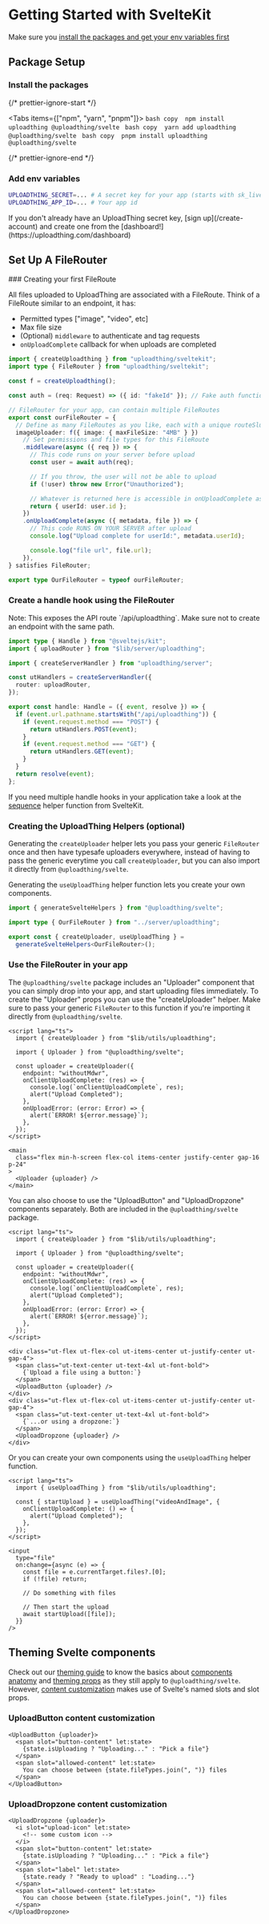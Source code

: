 
# Getting Started with SvelteKit

Make sure you
[install the packages and get your env variables first](/getting-started)

## Package Setup

<Steps>

### Install the packages


{/* prettier-ignore-start */}

<Tabs items={["npm", "yarn", "pnpm"]}>
  <Tab>
    ```bash copy 
    npm install uploadthing @uploadthing/svelte
    ```
  </Tab>
  <Tab>
    ```bash copy 
    yarn add uploadthing @uploadthing/svelte
    ```
  </Tab>
  <Tab>
    ```bash copy 
    pnpm install uploadthing @uploadthing/svelte
    ```
  </Tab>
</Tabs>

{/* prettier-ignore-end */}

### Add env variables

```bash copy
UPLOADTHING_SECRET=... # A secret key for your app (starts with sk_live_)
UPLOADTHING_APP_ID=... # Your app id
```

<Callout type="warning">
  If you don't already have an UploadThing secret key, [sign
  up](/create-account) and create one from the
  [dashboard!](https://uploadthing.com/dashboard)
</Callout>

</Steps>

## Set Up A FileRouter

<Steps>
### Creating your first FileRoute

All files uploaded to UploadThing are associated with a FileRoute. Think of a
FileRoute similar to an endpoint, it has:

- Permitted types ["image", "video", etc]
- Max file size
- (Optional) `middleware` to authenticate and tag requests
- `onUploadComplete` callback for when uploads are completed

```ts copy filename="src/lib/server/uploadthing.ts"
import { createUploadthing } from "uploadthing/sveltekit";
import type { FileRouter } from "uploadthing/sveltekit";

const f = createUploadthing();

const auth = (req: Request) => ({ id: "fakeId" }); // Fake auth function

// FileRouter for your app, can contain multiple FileRoutes
export const ourFileRouter = {
  // Define as many FileRoutes as you like, each with a unique routeSlug
  imageUploader: f({ image: { maxFileSize: "4MB" } })
    // Set permissions and file types for this FileRoute
    .middleware(async ({ req }) => {
      // This code runs on your server before upload
      const user = await auth(req);

      // If you throw, the user will not be able to upload
      if (!user) throw new Error("Unauthorized");

      // Whatever is returned here is accessible in onUploadComplete as `metadata`
      return { userId: user.id };
    })
    .onUploadComplete(async ({ metadata, file }) => {
      // This code RUNS ON YOUR SERVER after upload
      console.log("Upload complete for userId:", metadata.userId);

      console.log("file url", file.url);
    }),
} satisfies FileRouter;

export type OurFileRouter = typeof ourFileRouter;
```

### Create a handle hook using the FileRouter

<Callout type="warning">
  Note: This exposes the API route `/api/uploadthing`. Make sure not to create
  an endpoint with the same path.
</Callout>

```ts copy filename="src/hooks.server.ts"
import type { Handle } from "@sveltejs/kit";
import { uploadRouter } from "$lib/server/uploadthing";

import { createServerHandler } from "uploadthing/server";

const utHandlers = createServerHandler({
  router: uploadRouter,
});

export const handle: Handle = ({ event, resolve }) => {
  if (event.url.pathname.startsWith("/api/uploadthing")) {
    if (event.request.method === "POST") {
      return utHandlers.POST(event);
    }
    if (event.request.method === "GET") {
      return utHandlers.GET(event);
    }
  }
  return resolve(event);
};
```

If you need multiple handle hooks in your application take a look at the
[sequence](https://kit.svelte.dev/docs/modules#sveltejs-kit-hooks-sequence)
helper function from SvelteKit.

### Creating the UploadThing Helpers (optional)

Generating the `createUploader` helper lets you pass your generic `FileRouter`
once and then have typesafe uploaders everywhere, instead of having to pass the
generic everytime you call `createUploader`, but you can also import it directly
from `@uploadthing/svelte`.

Generating the `useUploadThing` helper function lets you create your own
components.

```ts copy filename="src/lib/utils/uploadthing.ts"
import { generateSvelteHelpers } from "@uploadthing/svelte";

import type { OurFileRouter } from "../server/uploadthing";

export const { createUploader, useUploadThing } =
  generateSvelteHelpers<OurFileRouter>();
```

### Use the FileRouter in your app

The `@uploadthing/svelte` package includes an "Uploader" component that you can
simply drop into your app, and start uploading files immediately. To create the
"Uploader" props you can use the "createUploader" helper. Make sure to pass your
generic `FileRouter` to this function if you're importing it directly from
`@uploadthing/svelte`.

```svelte copy filename="src/routes/+page.svelte"
<script lang="ts">
  import { createUploader } from "$lib/utils/uploadthing";

  import { Uploader } from "@uploadthing/svelte";

  const uploader = createUploader({
    endpoint: "withoutMdwr",
    onClientUploadComplete: (res) => {
      console.log(`onClientUploadComplete`, res);
      alert("Upload Completed");
    },
    onUploadError: (error: Error) => {
      alert(`ERROR! ${error.message}`);
    },
  });
</script>

<main
  class="flex min-h-screen flex-col items-center justify-center gap-16 p-24"
>
  <Uploader {uploader} />
</main>
```

You can also choose to use the "UploadButton" and "UploadDropzone" components
separately. Both are included in the `@uploadthing/svelte` package.

```svelte copy filename="src/routes/+page.svelte"
<script lang="ts">
  import { createUploader } from "$lib/utils/uploadthing";

  import { Uploader } from "@uploadthing/svelte";

  const uploader = createUploader({
    endpoint: "withoutMdwr",
    onClientUploadComplete: (res) => {
      console.log(`onClientUploadComplete`, res);
      alert("Upload Completed");
    },
    onUploadError: (error: Error) => {
      alert(`ERROR! ${error.message}`);
    },
  });
</script>

<div class="ut-flex ut-flex-col ut-items-center ut-justify-center ut-gap-4">
  <span class="ut-text-center ut-text-4xl ut-font-bold">
    {`Upload a file using a button:`}
  </span>
  <UploadButton {uploader} />
</div>
<div class="ut-flex ut-flex-col ut-items-center ut-justify-center ut-gap-4">
  <span class="ut-text-center ut-text-4xl ut-font-bold">
    {`...or using a dropzone:`}
  </span>
  <UploadDropzone {uploader} />
</div>
```

Or you can create your own components using the `useUploadThing` helper
function.

```svelte copy filename="src/routes/+page.svelte"
<script lang="ts">
  import { useUploadThing } from "$lib/utils/uploadthing";

  const { startUpload } = useUploadThing("videoAndImage", {
    onClientUploadComplete: () => {
      alert("Upload Completed");
    },
  });
</script>

<input
  type="file"
  on:change={async (e) => {
    const file = e.currentTarget.files?.[0];
    if (!file) return;

    // Do something with files

    // Then start the upload
    await startUpload([file]);
  }}
/>
```

</Steps>

## Theming Svelte components

Check out our [theming guide](/theming) to know the basics about
[components anatomy](/theming#components-anatomy) and
[theming props](/theming#theming-props) as they still apply to
`@uploadthing/svelte`. However,
[content customization](/theming#content-customization) makes use of Svelte's
named slots and slot props.

### UploadButton content customization

```svelte
<UploadButton {uploader}>
  <span slot="button-content" let:state>
    {state.isUploading ? "Uploading..." : "Pick a file"}
  </span>
  <span slot="allowed-content" let:state>
    You can choose between {state.fileTypes.join(", ")} files
  </span>
</UploadButton>
```

### UploadDropzone content customization

```svelte
<UploadDropzone {uploader}>
  <i slot="upload-icon" let:state>
    <!-- some custom icon -->
  </i>
  <span slot="button-content" let:state>
    {state.isUploading ? "Uploading..." : "Pick a file"}
  </span>
  <span slot="label" let:state>
    {state.ready ? "Ready to upload" : "Loading..."}
  </span>
  <span slot="allowed-content" let:state>
    You can choose between {state.fileTypes.join(", ")} files
  </span>
</UploadDropzone>
```
